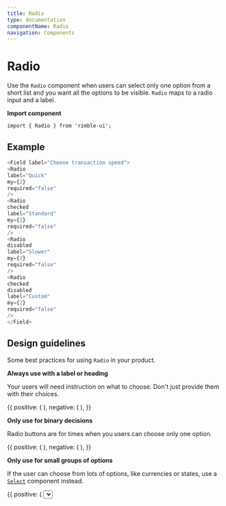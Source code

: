 ```yaml
---
title: Radio
type: documentation
componentName: Radio
navigation: Components
---
```




# Radio

Use the `Radio` component when users can select only one option from a short list and you want all the options to be visible. `Radio` maps to a radio input and a label.

**Import component**
```lang=jsx
import { Radio } from 'rimble-ui';
```

## Example
```js is=react-live
<Field label="Choose transaction speed">
<Radio
label="Quick"
my={2}
required="false"
/>
<Radio
checked
label="Standard"
my={2}
required="false"
/>
<Radio
disabled
label="Slower"
my={2}
required="false"
/>
<Radio
checked
disabled
label="Custom"
my={2}
required="false"
/>
</Field>
```


## Design guidelines

Some best practices for using `Radio` in your product.

**Always use with a label or heading**

Your users will need instruction on what to choose. Don't just provide them with their choices.

<DoDont>
  {{
    positive: (
      <Box>
      <Field label="Would you like alerts when the price changes?">
            <Radio label="Yes" required="true" my={2} />
            <Radio label="No" required="true" my={2} />
      </Field>
      </Box>
    ),
    negative: (
      <Box>
      <Radio label="Give me price changes" required="true" my={2} />
      <Radio label="Don't give me price changes" required="true" my={2} />
      </Box>
    ),
  }}
</DoDont>

**Only use for binary decisions**

Radio buttons are for times when you users can choose only one option.

<DoDont>
  {{
    positive: (
      <Box>
        <Field label="Would you like alerts when the price changes?">
          <Radio label="Yes" required="true" my={2} />
          <Radio label="No" required="true" my={2} />
        </Field>
      </Box>
    ),
    negative: (
      <Box>
        <Field label="Choose any currencies you'd like to track">
          <Radio label="Ether (ETH)" required="true" my={2} />
          <Radio label="Bitcoin (BTC)" required="true" my={2} />
          <Radio label="Ethereum Classic (ETC)" required="true" my={2} />
          <Radio label="Litecoin (LTC)" required="true" my={2} />
        </Field>
      </Box>
    ),
  }}
</DoDont>

**Only use for small groups of options**

If the user can choose from lots of options, like currencies or states, use a [`Select`](/Develop/Select) component instead.

<DoDont>
  {{
    positive: (
      <Box>
        <Field label="Choose your default currency">
          <Select
            items={[
              'ETH - Ether',
              'BTC - Bitcoin',
              'GNO - Gnosis',
              'GNT - Golem',
              'REP - Augur',
              'XRP - Ripple',
              'USD - Dollars',
              'GBP - Pounds',
              'YEN',
              'INR - Rupees',
            ]}
          />
        </Field>
      </Box>
    ),
    negative: (
      <Box>
        <Field required="true" label="Choose your default currency">
          <Radio label="ETH - Ether" required="true" my={2} />
          <Radio label="BTC - Bitcoin" required="true" my={2} />
          <Radio label="USD - Dollars" required="true" my={2} />
          <Radio label="GBP - Pounds" required="true" my={2} />
          <Radio label="XRP - Ripple" required="true" my={2} />
          <Radio label="GNO - Gnosis" required="true" my={2} />
          <Radio label="GNT - Golem" required="true" my={2} />
          <Radio label="REP - Augur" required="true" my={2} />
          <Radio label="YEN" required="true" my={2} />
          <Radio label="INR - Rupee" required="true" my={2} />
        </Field>
      </Box>
      ),
    }}
    </DoDont>

## Related components

- [`Select`](/ui-components/Select) - When users can only choose one option from a long list
- [`Checkbox`](/ui-components/Checkbox) – When users can choose 0 or multiple options from a list
